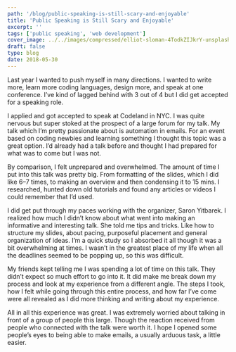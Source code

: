 ```yaml
---
path: '/blog/public-speaking-is-still-scary-and-enjoyable'
title: 'Public Speaking is Still Scary and Enjoyable'
excerpt: ''
tags: ['public speaking', 'web development']
cover_image: ../../images/compressed/elliot-sloman-4TodkZIJkrY-unsplash.jpg
draft: false
type: blog
date: 2018-05-30
---
```


Last year I wanted to push myself in many directions. I wanted to write more, learn more coding languages, design more, and speak at one conference. I’ve kind of lagged behind with 3 out of 4 but I did get accepted for a speaking role.

I applied and got accepted to speak at Codeland in NYC. I was quite nervous but super stoked at the prospect of a large forum for my talk. My talk which I’m pretty passionate about is automation in emails. For an event based on coding newbies and learning something I thought this topic was a great option. I’d already had a talk before and thought I had prepared for what was to come but I was not.

By comparison, I felt unprepared and overwhelmed. The amount of time I put into this talk was pretty big. From formatting of the slides, which I did like 6–7 times, to making an overview and then condensing it to 15 mins. I researched, hunted down old tutorials and found any articles or videos I could remember that I’d used.

I did get put through my paces working with the organizer, Saron Yitbarek. I realized how much I didn’t know about what went into making an informative and interesting talk. She told me tips and tricks. Like how to structure my slides, about pacing, purposeful placement and general organization of ideas. I’m a quick study so I absorbed it all though it was a bit overwhelming at times. I wasn’t in the greatest place of my life when all the deadlines seemed to be popping up, so this was difficult.

My friends kept telling me I was spending a lot of time on this talk. They didn’t expect so much effort to go into it. It did make me break down my process and look at my experience from a different angle. The steps I took, how I felt while going through this entire process, and how far I’ve come were all revealed as I did more thinking and writing about my experience.

All in all this experience was great. I was extremely worried about talking in front of a group of people this large. Though the reaction received from people who connected with the talk were worth it. I hope I opened some people’s eyes to being able to make emails, a usually arduous task, a little easier.

